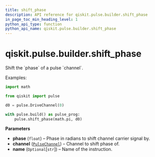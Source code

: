 ```yaml
---
title: shift_phase
description: API reference for qiskit.pulse.builder.shift_phase
in_page_toc_min_heading_level: 1
python_api_type: function
python_api_name: qiskit.pulse.builder.shift_phase
---
```


# qiskit.pulse.builder.shift\_phase

<Function id="qiskit.pulse.builder.shift_phase" isDedicatedPage={true} github="https://github.com/qiskit/qiskit/tree/stable/0.17/qiskit/pulse/builder.py" signature="shift_phase(phase, channel, name=None)">
  Shift the `phase` of a pulse `channel`.

  Examples:

  ```python
  import math

  from qiskit import pulse

  d0 = pulse.DriveChannel(0)

  with pulse.build() as pulse_prog:
      pulse.shift_phase(math.pi, d0)
  ```

  **Parameters**

  *   **phase** (`float`) – Phase in radians to shift channel carrier signal by.
  *   **channel** ([`PulseChannel`](qiskit.pulse.channels#pulsechannel "qiskit.pulse.channels.PulseChannel")) – Channel to shift phase of.
  *   **name** (`Optional`\[`str`]) – Name of the instruction.
</Function>

